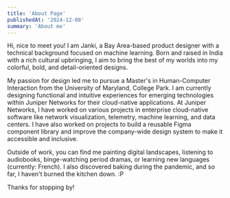 ```yaml
---
title: 'About Page'
publishedAt: '2024-12-08'
summary: 'About me'
---
```


Hi, nice to meet you!
I am Janki, a Bay Area-based product designer with a technical background focused on machine learning. Born and raised in India with a rich cultural upbringing, I aim to bring the best of my worlds into my colorful, bold, and detail-oriented designs.

My passion for design led me to pursue a Master's in Human-Computer Interaction from the University of Maryland, College Park. I am currently designing functional and intuitive experiences for emerging technologies within Juniper Networks for their cloud-native applications. At Juniper Networks, I have worked on various projects in enterprise cloud-native software like network visualization, telemetry, machine learning, and data centers. I have also worked on projects to build a reusable Figma component library and improve the company-wide design system to make it accessible and inclusive.

Outside of work, you can find me painting digital landscapes, listening to audiobooks, binge-watching period dramas, or learning new languages (currently: French). I also discovered baking during the pandemic, and so far, I haven't burned the kitchen down. :P

Thanks for stopping by!
